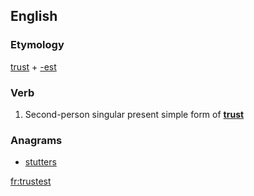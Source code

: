 ==English==

===Etymology===
[[trust]] + [[-est]]

===Verb===
{{head|en|verb form}}

# {{context|archaic|lang=en}} Second-person singular present simple form of '''[[trust]]'''

===Anagrams===
* [[stutters#English|stutters]]

[[fr:trustest]]